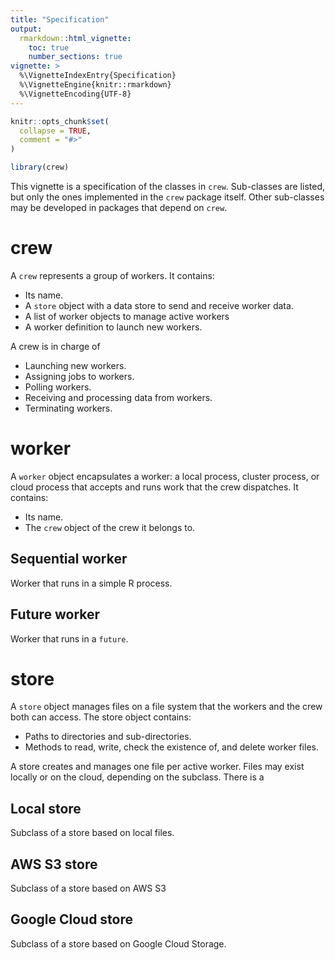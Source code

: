 ```yaml
---
title: "Specification"
output:
  rmarkdown::html_vignette:
    toc: true
    number_sections: true
vignette: >
  %\VignetteIndexEntry{Specification}
  %\VignetteEngine{knitr::rmarkdown}
  %\VignetteEncoding{UTF-8}
---
```


```r
knitr::opts_chunk$set(
  collapse = TRUE,
  comment = "#>"
)
```

```r
library(crew)
```

This vignette is a specification of the classes in `crew`. Sub-classes are listed, but only the ones implemented in the `crew` package itself. Other sub-classes may be developed in packages that depend on `crew`.

# crew

A `crew` represents a group of workers. It contains:

* Its name.
* A `store` object with a data store to send and receive worker data.
* A list of worker objects to manage active workers
* A worker definition to launch new workers.

A crew is in charge of

* Launching new workers.
* Assigning jobs to workers.
* Polling workers.
* Receiving and processing data from workers.
* Terminating workers.

# worker

A `worker` object encapsulates a worker: a local process, cluster process, or cloud process that accepts and runs work that the crew dispatches. It contains:

* Its name.
* The `crew` object of the crew it belongs to.

## Sequential worker

Worker that runs in a simple R process.

## Future worker

Worker that runs in a `future`.

# store

A `store` object manages files on a file system that the workers and the crew both can access. The store object contains:

* Paths to directories and sub-directories.
* Methods to read, write, check the existence of, and delete worker files.

A store creates and manages one file per active worker. Files may exist locally or on the cloud, depending on the subclass. There is a 

## Local store

Subclass of a store based on local files.

## AWS S3 store

Subclass of a store based on AWS S3

## Google Cloud store

Subclass of a store based on Google Cloud Storage.

